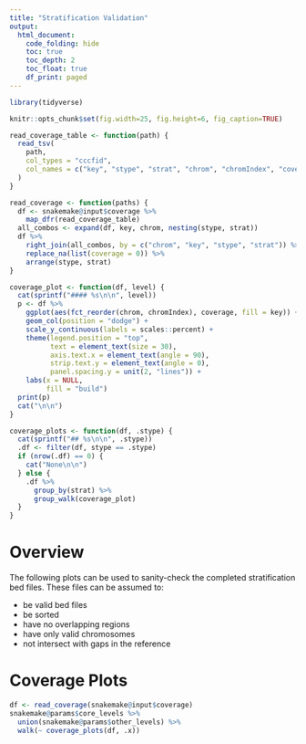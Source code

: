 ```yaml
---
title: "Stratification Validation"
output:
  html_document:
    code_folding: hide
    toc: true
    toc_depth: 2
    toc_float: true
    df_print: paged
---
```

    
```r
library(tidyverse)

knitr::opts_chunk$set(fig.width=25, fig.height=6, fig_caption=TRUE)

read_coverage_table <- function(path) {
  read_tsv(
    path,
    col_types = "cccfid",
    col_names = c("key", "stype", "strat", "chrom", "chromIndex", "coverage")
  )
}

read_coverage <- function(paths) {
  df <- snakemake@input$coverage %>%
    map_dfr(read_coverage_table)
  all_combos <- expand(df, key, chrom, nesting(stype, strat))
  df %>%
    right_join(all_combos, by = c("chrom", "key", "stype", "strat")) %>%
    replace_na(list(coverage = 0)) %>%
    arrange(stype, strat)
}

coverage_plot <- function(df, level) {
  cat(sprintf("#### %s\n\n", level))
  p <- df %>%
    ggplot(aes(fct_reorder(chrom, chromIndex), coverage, fill = key)) +
    geom_col(position = "dodge") +
    scale_y_continuous(labels = scales::percent) +
    theme(legend.position = "top",
          text = element_text(size = 30),
          axis.text.x = element_text(angle = 90),
          strip.text.y = element_text(angle = 0),
          panel.spacing.y = unit(2, "lines")) +
    labs(x = NULL,
         fill = "build")
  print(p)
  cat("\n\n")
}

coverage_plots <- function(df, .stype) {
  cat(sprintf("## %s\n\n", .stype))
  .df <- filter(df, stype == .stype)
  if (nrow(.df) == 0) {
    cat("None\n\n")
  } else {
    .df %>%
      group_by(strat) %>%
      group_walk(coverage_plot)
  }
}

```

# Overview

The following plots can be used to sanity-check the completed stratification bed
files. These files can be assumed to:

* be valid bed files
* be sorted
* have no overlapping regions
* have only valid chromosomes
* not intersect with gaps in the reference

# Coverage Plots

```r
df <- read_coverage(snakemake@input$coverage)
snakemake@params$core_levels %>%
  union(snakemake@params$other_levels) %>%
  walk(~ coverage_plots(df, .x))
```
